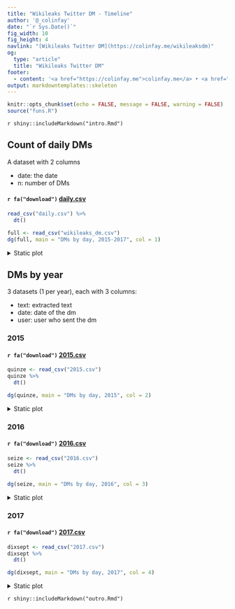 ```yaml
---
title: "Wikileaks Twitter DM - Timeline"
author: '@_colinfay'
date: "`r Sys.Date()`"
fig_width: 10
fig_height: 4 
navlink: "[Wikileaks Twitter DM](https://colinfay.me/wikileaksdm)"
og:
  type: "article"
  title: "Wikileaks Twitter DM"
footer:
  - content: '<a href="https://colinfay.me">colinfay.me</a> • <a href="https://twitter.com/_ColinFay">@_colinfay</a><br/>'
output: markdowntemplates::skeleton
---
```


```r
knitr::opts_chunk$set(echo = FALSE, message = FALSE, warning = FALSE)
source("funs.R")
```

`r shiny::includeMarkdown("intro.Rmd")`

## Count of daily DMs

A dataset with 2 columns 

+ date: the date
+ n: number of DMs 

#### `r fa("download")` [daily.csv](daily.csv)

```r
read_csv("daily.csv") %>%
  dt()
```

```r
full <- read_csv("wikileaks_dm.csv") 
dg(full, main = "DMs by day, 2015-2017", col = 1)
```

<details>
<summary>Static plot</summary>
```r
ggcount(full, main = "Wikileaks Twitter DM - DMs by day, 2015-2017", col = 1) 
```
</details>

## DMs by year {.tabset}

3 datasets (1 per year), each with 3 columns: 

+ text: extracted text 
+ date: date of the dm
+ user: user who sent the dm

### 2015

#### `r fa("download")` [2015.csv](2015.csv)

```r
quinze <- read_csv("2015.csv") 
quinze %>% 
  dt()
```

```r
dg(quinze, main = "DMs by day, 2015", col = 2)
```

<details>
<summary>Static plot</summary>

```r
ggcount(quinze, main = "Wikileaks Twitter DM - DMs by day, 2015", col = 2)
```

</details>

### 2016

#### `r fa("download")` [2016.csv](2016.csv)

```r
seize <- read_csv("2016.csv")
seize %>% 
  dt()
```

```r
dg(seize, main = "DMs by day, 2016", col = 3)
```

<details>
<summary>Static plot</summary>

```r
ggcount(seize, main = "Wikileaks Twitter DM - DMs by day, 2016", col = 3)
```

</details>

### 2017

#### `r fa("download")` [2017.csv](2017.csv)

```r
dixsept <- read_csv("2017.csv") 
dixsept %>% 
  dt()
```


```r
dg(dixsept, main = "DMs by day, 2017", col = 4)
```

<details>
<summary>Static plot</summary>

```r
ggcount(dixsept, main = "Wikileaks Twitter DM - DMs by day, 2017", col = 4)

```

</details>

`r shiny::includeMarkdown("outro.Rmd")`